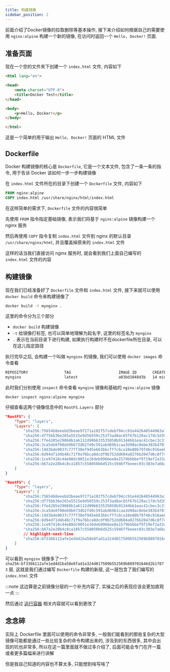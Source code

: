 ```yaml
---
title: 构建镜像
sidebar_position: 2
---
```


前面介绍了Docker镜像的拉取删除等基本操作, 接下来介绍如何根据自己的需要使用 `nginx:alpine` 构建一个新的镜像, 在访问时返回一个 `Hello, Docker!` 页面.

## 准备页面

现在一个空的文件夹下创建一个 `index.html` 文件, 内容如下

```html
<html lang="en">

<head>
    <meta charset="UTF-8">
    <title>Docker Test</title>
</head>

<body>
    <p>Hello, Docker!</p>
</body>

</html>
```

这是一个简单的用于输出 `Hello, Docker!` 页面的 HTML 文件

## Dockerfile

Docker 构建镜像的核心是 `Dockerfile`, 它是一个文本文件, 包含了一条一条的指令, 用于告诉 Docker 该如何一步一步构建镜像

在 `index.html` 文件所在的目录下创建一个 `Dockerfile` 文件, 内容如下

```Dockerfile
FROM nginx:alpine
COPY index.html /usr/share/nginx/html/index.html
```

在这样简单的需求下, `Dockerfile` 文件的内容很简单

先使用 `FROM` 指令指定基础镜像, 表示我们将基于 `nginx:alpine` 镜像构建一个 nginx 服务

然后再使用 `COPY` 指令复制 `index.html` 文件到 nginx 的默认目录 `/usr/share/nginx/html`, 并且覆盖掉原来的 `index.html` 文件

这样的话当我们直接访问 nginx 服务时, 就会看到我们上面自己编写的 `index.html` 文件的内容

## 构建镜像

现在我们已经准备好了 `Dockerfile` 文件和 `index.html` 文件, 接下来就可以使用 `docker build` 命令来构建镜像了

```bash
docker build -t mynginx .
```

这里的命令分为三个部分

- `docker build` 构建镜像
- `-t` 给镜像打标签, 也可以简单地理解为起名字, 这里的标签名为 `mynginx`
- `.` 表示在当前目录下进行构建, 如果执行构建时不在dockerfile所在目录, 可以在这儿指定路径

执行完毕之后, 会构建一个叫做 `mynginx` 的镜像, 我们可以使用 `docker images` 命令查看

```bash
REPOSITORY                TAG                     IMAGE ID       CREATED          SIZE
mynginx                   latest                  a03bd1048d3b   14 minutes ago   52.5MB
```

此时我们分别使用  `inspect` 命令查看 `mynginx` 镜像和基础的 `nginx:alpine` 镜像

```shell
docker inspect nginx:alpine mynginx
```

仔细查看这两个镜像信息中的 `RootFS.Layers` 部分

```json title='nginx:alpine inspect.RootFS'
"RootFS": {
    "Type": "layers",
    "Layers": [
        "sha256:75654b8eeebd3beae97271a102f57cdeb794cc91e442648544963a7e951e9558",
        "sha256:df75bb36e265a5515e9d56559c253f3ad8ac65f67b120ac17dc5d39e3650c1f9",
        "sha256:ffe4285e29068b1a6112d99b633535058b91344bb1eac41cbec3c319c908cc43",
        "sha256:3ca5de8f08eb9b673db2fd9c591abd69b1caa3d98ac0ebe383b4701a3ac75f8b",
        "sha256:19d3bde9037c77ff30ef945e663bbcfffcbca10e80b79f46c916ae0da7e60a07",
        "sha256:8d94d71d4b48c71f9a76bca8dcdf9b752dd604a0276b2047d6c8f748229cbb4d",
        "sha256:1ce97418c44e80dc0051e16deb9966ee8a1579bbbbef9f19ef2a33a45648d6e3",
        "sha256:b67a2e28b4c8ca1857c558050b6d525c5946ffbeeec03c383e7a6bad37c6cd4c"
    ]
}
```

```json title='mynginx inspect.RootFS'
"RootFS": {
    "Type": "layers",
    "Layers": [
        "sha256:75654b8eeebd3beae97271a102f57cdeb794cc91e442648544963a7e951e9558",
        "sha256:df75bb36e265a5515e9d56559c253f3ad8ac65f67b120ac17dc5d39e3650c1f9",
        "sha256:ffe4285e29068b1a6112d99b633535058b91344bb1eac41cbec3c319c908cc43",
        "sha256:3ca5de8f08eb9b673db2fd9c591abd69b1caa3d98ac0ebe383b4701a3ac75f8b",
        "sha256:19d3bde9037c77ff30ef945e663bbcfffcbca10e80b79f46c916ae0da7e60a07",
        "sha256:8d94d71d4b48c71f9a76bca8dcdf9b752dd604a0276b2047d6c8f748229cbb4d",
        "sha256:1ce97418c44e80dc0051e16deb9966ee8a1579bbbbef9f19ef2a33a45648d6e3",
        "sha256:b67a2e28b4c8ca1857c558050b6d525c5946ffbeeec03c383e7a6bad37c6cd4c",
        // highlight-next-line
        "sha256:bf3366112afe1ed4d1ba58e8fad1a324d017509b552569b889701646d2b1f873"
    ]
}
```

可以看到 `mynginx` 镜像多了一个 `sha256:bf3366112afe1ed4d1ba58e8fad1a324d017509b552569b889701646d2b1f873` 层, 这就是我们通过编写 `Dockerfile` 构建的新层, 这一层包含了我们编写的 `index.html` 文件

:::note
这边算是之前镜像分层的一个补充内容了, 实操之后的表现应该会更加直观一点
:::

然后通过 [运行容器](../Docker容器/index.mdx#创建容器) 相关内容就可以看到更改了

## 念念碎

实际上 Dockerfile 里面可以使用的命令非常多, 一般我们能看到的那些复杂的大型镜像可能都是通过一些比较复杂的命令构建出来的, 涉及到的东西很多, 其中会出现的坑也非常多, 所以在这一篇里面就不做过多介绍了, 后面可能会专门在开一篇或者更多篇幅来进行讲解

但是我自己知道的内容也不算太多, 只能想到啥写啥了


